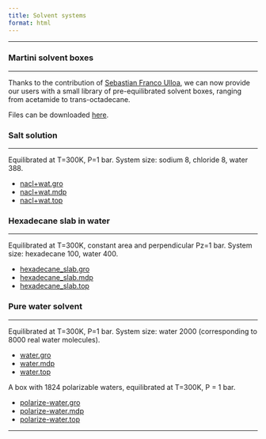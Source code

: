 ```yaml
---
title: Solvent systems
format: html
---
```


<hr>

### Martini solvent boxes
<hr>
Thanks to the contribution of [Sebastian Franco Ulloa](https://www.sebastianfu.com/), we can now provide our users with a small library of pre-equilibrated solvent boxes, ranging from acetamide to trans-octadecane.

Files can be downloaded [here](https://martiniff-library.s3.ca-central-1.amazonaws.com/1_Downloads/example_applications/solvent_systems/Martini_solvents.zip).

### Salt solution
<hr>
Equilibrated at T=300K, P=1 bar.
System size: sodium 8, chloride 8, water 388.

- [nacl+wat.gro](https://martiniff-library.s3.ca-central-1.amazonaws.com/1_Downloads/example_applications/solvent_systems/nacl%2Bwat.gro)
- [nacl+wat.mdp](https://martiniff-library.s3.ca-central-1.amazonaws.com/1_Downloads/example_applications/solvent_systems/nacl%2Bwat.mdp)
- [nacl+wat.top](https://martiniff-library.s3.ca-central-1.amazonaws.com/1_Downloads/example_applications/solvent_systems/nacl%2Bwat.top)

### Hexadecane slab in water
<hr>

Equilibrated at T=300K, constant area and perpendicular Pz=1 bar.
System size: hexadecane 100, water 400.

- [hexadecane_slab.gro](https://martiniff-library.s3.ca-central-1.amazonaws.com/1_Downloads/example_applications/solvent_systems/hexadecane_slab.gro)
- [hexadecane_slab.mdp](https://martiniff-library.s3.ca-central-1.amazonaws.com/1_Downloads/example_applications/solvent_systems/hexadecane_slab.mdp)
- [hexadecane_slab.top](https://martiniff-library.s3.ca-central-1.amazonaws.com/1_Downloads/example_applications/solvent_systems/hexadecane_slab.top)

### Pure water solvent
<hr>

Equilibrated at T=300K, P=1 bar.
System size: water 2000 (corresponding to 8000 real water molecules).

- [water.gro](https://martiniff-library.s3.ca-central-1.amazonaws.com/1_Downloads/example_applications/solvent_systems/water.gro)
- [water.mdp](https://martiniff-library.s3.ca-central-1.amazonaws.com/1_Downloads/example_applications/solvent_systems/water.mdp)
- [water.top](https://martiniff-library.s3.ca-central-1.amazonaws.com/1_Downloads/example_applications/solvent_systems/water.top)

A box with 1824 polarizable waters, equilibrated at T=300K, P = 1 bar.

- [polarize-water.gro](https://martiniff-library.s3.ca-central-1.amazonaws.com/1_Downloads/example_applications/solvent_systems/polarize-water.gro)
- [polarize-water.mdp](https://martiniff-library.s3.ca-central-1.amazonaws.com/1_Downloads/example_applications/solvent_systems/polarize-water.mdp)
- [polarize-water.top](https://martiniff-library.s3.ca-central-1.amazonaws.com/1_Downloads/example_applications/solvent_systems/polarize-water.top)

<hr>
